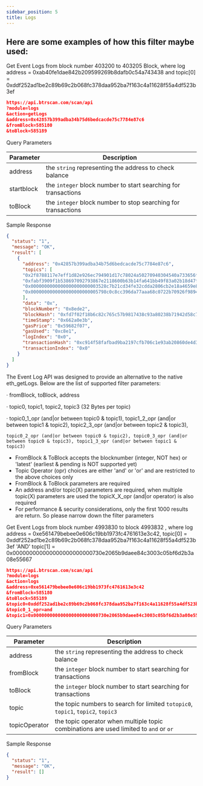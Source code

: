 ---
sidebar_position: 5
title: Logs
---

## Here are some examples of how this filter maybe used:
Get Event Logs from block number 403200 to 403205 Block, where log address = 0xab40fe1dae842b209599269b8dafb0c54a743438 and topic[0] = 0xddf252ad1be2c89b69c2b068fc378daa952ba7f163c4a11628f55a4df523b3ef

```json
https://api.btrscan.com/scan/api
?module=logs
&action=getLogs
&address=0x42857b399adba34b75d6bedcacde75c7784e87c6
&fromBlock=585180
&toBlock=585189
```
<Tabs>
  <TabItem value="request" label="Request" default>
    Query Parameters

| Parameter | Description                                            |
|---|---|
| address | the `string` representing the address to check balance |
| startblock | the `integer` block number to start searching for transactions |
| toBlock | the `integer` block number to stop searching for transactions |
    
  </TabItem>
  <TabItem value="response" label="Response">

  Sample Response
    
  ```json
  {
    "status": "1",
    "message": "OK",
    "result": [
      {
        "address": "0x42857b399adba34b75d6bedcacde75c7784e87c6",
        "topics": [
        "0x2f8788117e7eff1d82e926ec794901d17c78024a50270940304540a733656f0d",
        "0xfabf3909f1b538697092793867e2118600b63b14fa641bb49f83a02b18d47f0d",
        "0x0000000000000000000000003528c7b21cd34fe32cdda2806cb2e18a4659e8c1",
        "0x0000000000000000000000005798c0c8cc396da77aaa68c0722b70926f98946c"
        ],
        "data": "0x",
        "blockNumber": "0x8ede2",
        "blockHash": "0xfd7f02f18b6c82c765c57b9817438c93a80238b71942d58c7e3219c9a688b5c1",
        "timeStamp": "0x662a0e3b",
        "gasPrice": "0x59682f07",
        "gasUsed": "0xc8e1",
        "logIndex": "0x0",
        "transactionHash": "0xc914f58fafbad9ba2197cfb706c1e93ab20860de4d3fd17c8b0ae396dc8862c1",
        "transactionIndex": "0x0"
      }
    ]
  }
  ```
  </TabItem>
</Tabs>

The Event Log API was designed to provide an alternative to the native eth_getLogs. Below are the list of supported filter parameters:

· fromBlock, toBlock, address

· topic0, topic1, topic2, topic3 (32 Bytes per topic)

· topic0_1_opr (and|or between topic0 & topic1), topic1_2_opr (and|or between topic1 & topic2), topic2_3_opr (and|or between topic2 & topic3),

    topic0_2_opr (and|or between topic0 & topic2), topic0_3_opr (and|or between topic0 & topic3), topic1_3_opr (and|or between topic1 & topic3)

- FromBlock & ToBlock accepts the blocknumber (integer, NOT hex) or 'latest' (earliest & pending is NOT supported yet)
- Topic Operator (opr) choices are either 'and' or 'or' and are restricted to the above choices only
- FromBlock & ToBlock parameters are required
- An address and/or topic(X) parameters are required, when multiple topic(X) parameters are used the topicX_X_opr (and|or operator) is also required
- For performance & security considerations, only the first 1000 results are return. So please narrow down the filter parameters



Get Event Logs from block number 4993830 to block 4993832 , where log address = 0xe561479bebee0e606c19bb1973fc4761613e3c42, topic[0] = 0xddf252ad1be2c89b69c2b068fc378daa952ba7f163c4a11628f55a4df523b3ef 'AND' topic[1] = 0x000000000000000000000000730e2065b9daee84c3003c05bf6d2b3a08e55667

```json
https://api.btrscan.com/scan/api
?module=logs
&action=logs
&address=0xe561479bebee0e606c19bb1973fc4761613e3c42
&fromBlock=585180
&toBlock=585189
&topic0=0xddf252ad1be2c89b69c2b068fc378daa952ba7f163c4a11628f55a4df523b3ef
&topic0_1_opr=and
&topic1=0x000000000000000000000000730e2065b9daee84c3003c05bf6d2b3a08e55667
```
<Tabs>
  <TabItem value="request" label="Request" default>
    Query Parameters

| Parameter | Description                                            |
|---|---|
| address | the `string` representing the address to check balance |
| fromBlock | the `integer` block number to start searching for transactions |
| toBlock | the `integer` block number to start searching for transactions |
| topic | the topic numbers to search for limited `totopic0`, `topic1`, `topic2`, `topic3` |
| topicOperator | the topic operator when multiple topic combinations are used limited to `and` or `or` |
  </TabItem>
  <TabItem value="response" label="Response">

  Sample Response
  
  ```json
  {
    "status": "1",
    "message": "OK",
    "result": []
  }
  ```
  </TabItem>
</Tabs>